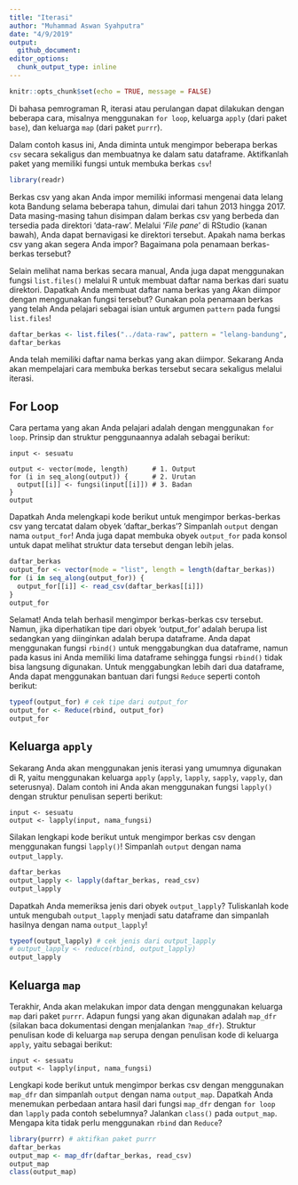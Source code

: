 ```yaml
---
title: "Iterasi"
author: "Muhammad Aswan Syahputra"
date: "4/9/2019"
output:
  github_document:
editor_options: 
  chunk_output_type: inline
---
```


```r
knitr::opts_chunk$set(echo = TRUE, message = FALSE)
```

Di bahasa pemrograman R, iterasi atau perulangan dapat dilakukan dengan beberapa cara, misalnya menggunakan `for loop`, keluarga `apply` (dari paket `base`), dan keluarga `map` (dari paket `purrr`).

Dalam contoh kasus ini, Anda diminta untuk mengimpor beberapa berkas `csv` secara sekaligus dan membuatnya ke dalam satu dataframe. Aktifkanlah paket yang memiliki fungsi untuk membuka berkas `csv`!

```r
library(readr)
```

Berkas csv yang akan Anda impor memiliki informasi mengenai data lelang kota Bandung selama beberapa tahun, dimulai dari tahun 2013 hingga 2017. Data masing-masing tahun disimpan dalam berkas csv yang berbeda dan tersedia pada direktori 'data-raw'. Melalui '*File pane*' di RStudio (kanan bawah), Anda dapat bernavigasi ke direktori tersebut. Apakah nama berkas csv yang akan segera Anda impor? Bagaimana pola penamaan berkas-berkas tersebut?

Selain melihat nama berkas secara manual, Anda juga dapat menggunakan fungsi `list.files()` melalui R untuk membuat daftar nama berkas dari suatu direktori. Dapatkah Anda membuat daftar nama berkas yang Akan diimpor dengan menggunakan fungsi tersebut? Gunakan pola penamaan berkas yang telah Anda pelajari sebagai isian untuk argumen `pattern` pada fungsi `list.files`!

```r
daftar_berkas <- list.files("../data-raw", pattern = "lelang-bandung", full.names = TRUE)
daftar_berkas
```

Anda telah memiliki daftar nama berkas yang akan diimpor. Sekarang Anda akan mempelajari cara membuka berkas tersebut secara sekaligus melalui iterasi.

## For Loop

Cara pertama yang akan Anda pelajari adalah dengan menggunakan `for loop`. Prinsip dan struktur penggunaannya adalah sebagai berikut:

```
input <- sesuatu

output <- vector(mode, length)      # 1. Output
for (i in seq_along(output)) {      # 2. Urutan
  output[[i]] <- fungsi(input[[i]]) # 3. Badan
}
output
```

Dapatkah Anda melengkapi kode berikut untuk mengimpor berkas-berkas csv yang tercatat dalam obyek 'daftar_berkas'? Simpanlah `output` dengan nama `output_for`! Anda juga dapat membuka obyek `output_for` pada konsol untuk dapat melihat struktur data tersebut dengan lebih jelas.

```r
daftar_berkas
output_for <- vector(mode = "list", length = length(daftar_berkas))
for (i in seq_along(output_for)) {
  output_for[[i]] <- read_csv(daftar_berkas[[i]])
}
output_for
```

Selamat! Anda telah berhasil mengimpor berkas-berkas csv tersebut. Namun, jika diperhatikan tipe dari obyek 'output_for' adalah berupa list sedangkan yang diinginkan adalah berupa dataframe. Anda dapat menggunakan fungsi `rbind()` untuk menggabungkan dua dataframe, namun pada kasus ini Anda memiliki lima dataframe sehingga fungsi `rbind()` tidak bisa langsung digunakan. Untuk menggabungkan lebih dari dua dataframe, Anda dapat menggunakan bantuan dari fungsi `Reduce` seperti contoh berikut:

```r
typeof(output_for) # cek tipe dari output_for
output_for <- Reduce(rbind, output_for)
output_for
```

## Keluarga `apply`

Sekarang Anda akan menggunakan jenis iterasi yang umumnya digunakan di R, yaitu menggunakan keluarga `apply` (`apply`, `lapply`, `sapply`, `vapply`, dan seterusnya). Dalam contoh ini Anda akan menggunakan fungsi `lapply()` dengan struktur penulisan seperti berikut:

```
input <- sesuatu
output <- lapply(input, nama_fungsi)
```

Silakan lengkapi kode berikut untuk mengimpor berkas csv dengan menggunakan fungsi `lapply()`! Simpanlah `output` dengan nama `output_lapply`.

```r
daftar_berkas
output_lapply <- lapply(daftar_berkas, read_csv)
output_lapply
```

Dapatkah Anda memeriksa jenis dari obyek `output_lapply`? Tuliskanlah kode untuk mengubah `output_lapply` menjadi satu dataframe dan simpanlah hasilnya dengan nama `output_lapply`!

```r
typeof(output_lapply) # cek jenis dari output_lapply
# output_lapply <- reduce(rbind, output_lapply)
output_lapply
```

## Keluarga `map`

Terakhir, Anda akan melakukan impor data dengan menggunakan keluarga `map` dari paket `purrr`. Adapun fungsi yang akan digunakan adalah `map_dfr` (silakan baca dokumentasi dengan menjalankan `?map_dfr`). Struktur penulisan kode di keluarga `map` serupa dengan penulisan kode di keluarga `apply`, yaitu sebagai berikut:

```
input <- sesuatu
output <- lapply(input, nama_fungsi)
```

Lengkapi kode berikut untuk mengimpor berkas csv dengan menggunakan `map_dfr` dan simpanlah `output` dengan nama `output_map`. Dapatkah Anda menemukan perbedaan antara hasil dari fungsi `map_dfr` dengan `for loop` dan `lapply` pada contoh sebelumnya? Jalankan `class()` pada `output_map`. Mengapa kita tidak perlu menggunakan `rbind` dan `Reduce`?

```r
library(purrr) # aktifkan paket purrr
daftar_berkas
output_map <- map_dfr(daftar_berkas, read_csv)
output_map
class(output_map)
```
